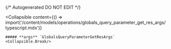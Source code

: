 {/* Autogenerated DO NOT EDIT  */}

<Collapsible
    content={() => import('/content/models/operations/globals_query_parameter_get_res_args/typescript.mdx')}
>
    ##### **args** `GlobalsQueryParameterGetResArgs`
    <Collapsible.Break/>
</Collapsible>

